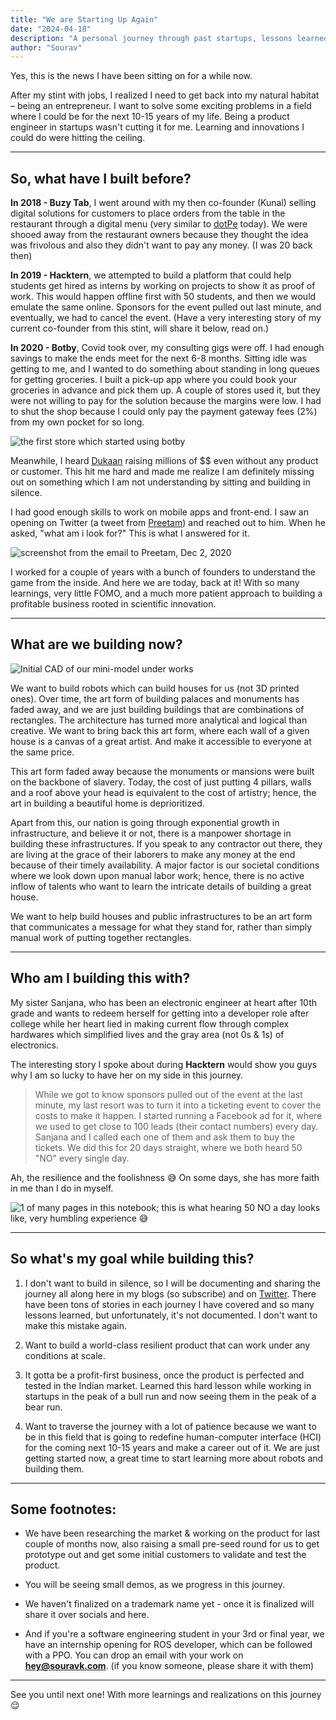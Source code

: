 ```yaml
---
title: "We are Starting Up Again"
date: "2024-04-18"
description: "A personal journey through past startups, lessons learned, and the vision for building robots that can create beautiful architecture while addressing India's infrastructure challenges."
author: "Sourav"
---
```


Yes, this is the news I have been sitting on for a while now.

After my stint with jobs, I realized I need to get back into my natural habitat – being an entrepreneur.
I want to solve some exciting problems in a field where I could be for the next 10-15 years of my life.
Being a product engineer in startups wasn't cutting it for me. Learning and innovations I could do were hitting the ceiling.

---

## So, what have I built before?

**In 2018 - Buzy Tab**, I went around with my then co-founder (Kunal) selling digital solutions for customers to place orders from the table in the restaurant through a digital menu (very similar to [dotPe](https://dotpe.in/) today). We were shooed away from the restaurant owners because they thought the idea was frivolous and also they didn't want to pay any money. (I was 20 back then)

**In 2019 - Hacktern**, we attempted to build a platform that could help students get hired as interns by working on projects to show it as proof of work. This would happen offline first with 50 students, and then we would emulate the same online. Sponsors for the event pulled out last minute, and eventually, we had to cancel the event. (Have a very interesting story of my current co-founder from this stint, will share it below, read on.)

**In 2020 - Botby**, Covid took over, my consulting gigs were off. I had enough savings to make the ends meet for the next 6-8 months. Sitting idle was getting to me, and I wanted to do something about standing in long queues for getting groceries.
I built a pick-up app where you could book your groceries in advance and pick them up. A couple of stores used it, but they were not willing to pay for the solution because the margins were low. I had to shut the shop because I could only pay the payment gateway fees (2%) from my own pocket for so long.

![the first store which started using botby](https://substack-post-media.s3.amazonaws.com/public/images/5e756804-46d9-43f8-9666-2c208538786b_2981x3032.png)

Meanwhile, I heard [Dukaan](https://mydukaan.io/) raising millions of $$ even without any product or customer. This hit me hard and made me realize I am definitely missing out on something which I am not understanding by sitting and building in silence.

I had good enough skills to work on mobile apps and front-end. I saw an opening on Twitter (a tweet from [Preetam](https://twitter.com/hipreetam93)) and reached out to him. When he asked, "what am i look for?" This is what I answered for it.

![screenshot from the email to Preetam, Dec 2, 2020](https://substack-post-media.s3.amazonaws.com/public/images/768bfe32-9953-469d-80ef-4ed0ae3bb14a_583x171.png)

I worked for a couple of years with a bunch of founders to understand the game from the inside.
And here we are today, back at it!
With so many learnings, very little FOMO, and a much more patient approach to building a profitable business rooted in scientific innovation.

---

## What are we building now?

![Initial CAD of our mini-model under works](https://substack-post-media.s3.amazonaws.com/public/images/772a5f65-71a1-4243-9d6e-615b12d8dad6_1221x776.png)

We want to build robots which can build houses for us (not 3D printed ones). Over time, the art form of building palaces and monuments has faded away, and we are just building buildings that are combinations of rectangles.
The architecture has turned more analytical and logical than creative.
We want to bring back this art form, where each wall of a given house is a canvas of a great artist. And make it accessible to everyone at the same price.

This art form faded away because the monuments or mansions were built on the backbone of slavery.
Today, the cost of just putting 4 pillars, walls and a roof above your head is equivalent to the cost of artistry; hence, the art in building a beautiful home is deprioritized.

Apart from this, our nation is going through exponential growth in infrastructure, and believe it or not, there is a manpower shortage in building these infrastructures.
If you speak to any contractor out there, they are living at the grace of their laborers to make any money at the end because of their timely availability.
A major factor is our societal conditions where we look down upon manual labor work; hence, there is no active inflow of talents who want to learn the intricate details of building a great house.

We want to help build houses and public infrastructures to be an art form that communicates a message for what they stand for, rather than simply manual work of putting together rectangles.

---

## Who am I building this with?

My sister Sanjana, who has been an electronic engineer at heart after 10th grade and wants to redeem herself for getting into a developer role after college while her heart lied in making current flow through complex hardwares which simplified lives and the gray area (not 0s & 1s) of electronics.

The interesting story I spoke about during **Hacktern** would show you guys why I am so lucky to have her on my side in this journey.

> While we got to know sponsors pulled out of the event at the last minute, my last resort was to turn it into a ticketing event to cover the costs to make it happen.
> I started running a Facebook ad for it, where we used to get close to 100 leads (their contact numbers) every day.
> Sanjana and I called each one of them and ask them to buy the tickets.
> We did this for 20 days straight, where we both heard 50 "NO" every single day.

Ah, the resilience and the foolishness 😅
On some days, she has more faith in me than I do in myself.

![1 of many pages in this notebook; this is what hearing 50 NO a day looks like, very humbling experience 😅](https://substack-post-media.s3.amazonaws.com/public/images/d714ab93-50ce-45bc-8e46-da24f39f9804_4031x3023.png)

---

## So what's my goal while building this?

1. I don't want to build in silence, so I will be documenting and sharing the journey all along here in my blogs (so subscribe) and on [Twitter](https://twitter.com/sourav_bz). There have been tons of stories in each journey I have covered and so many lessons learned, but unfortunately, it's not documented. I don't want to make this mistake again.

2. Want to build a world-class resilient product that can work under any conditions at scale.

3. It gotta be a profit-first business, once the product is perfected and tested in the Indian market. Learned this hard lesson while working in startups in the peak of a bull run and now seeing them in the peak of a bear run.

4. Want to traverse the journey with a lot of patience because we want to be in this field that is going to redefine human-computer interface (HCI) for the coming next 10-15 years and make a career out of it. We are just getting started now, a great time to start learning more about robots and building them.

---

## Some footnotes:

- We have been researching the market & working on the product for last couple of months now, also raising a small pre-seed round for us to get prototype out and get some initial customers to validate and test the product.

- You will be seeing small demos, as we progress in this journey.

- We haven't finalized on a trademark name yet - once it is finalized will share it over socials and here.

- And if you're a software engineering student in your 3rd or final year, we have an internship opening for ROS developer, which can be followed with a PPO. You can drop an email with your work on **hey@souravk.com**. (if you know someone, please share it with them)

---

See you until next one!
With more learnings and realizations on this journey 😌
